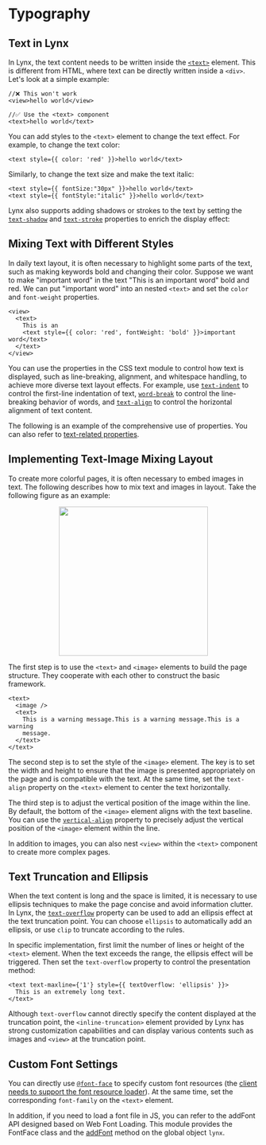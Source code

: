 
# Typography

## Text in Lynx

In Lynx, the text content needs to be written inside the [`<text>`](api/elements/built-in/text) element. This is different from HTML, where text can be directly written inside a `<div>`. Let's look at a simple example:

```tsx
//❌ This won't work
<view>hello world</view>

//✅ Use the <text> component
<text>hello world</text>
```

You can add styles to the `<text>` element to change the text effect. For example, to change the text color:

```tsx
<text style={{ color: 'red' }}>hello world</text>
```

Similarly, to change the text size and make the text italic:

```tsx
<text style={{ fontSize:"30px" }}>hello world</text>
<text style={{ fontStyle:"italic" }}>hello world</text>
```

Lynx also supports adding shadows or strokes to the text by setting the [`text-shadow`](api/css/properties/text-shadow) and [`text-stroke`](api/css/properties/text-stroke) properties to enrich the display effect:

<Go
  img="https://lf-lynx.tiktok-cdns.com/obj/lynx-artifacts-oss-sg/lynx-website/assets/doc/shadow-and-stroke-demo.jpeg"
  example="text"
  defaultFile="src/shadow_and_stroke/index.tsx"
  defaultEntryFile="dist/shadow_and_stroke.lynx.bundle"
  entry="src/shadow_and_stroke"
  highlight="{15-20}"
/>

## Mixing Text with Different Styles

In daily text layout, it is often necessary to highlight some parts of the text, such as making keywords bold and changing their color. Suppose we want to make "important word" in the text "This is an important word" bold and red. We can put "important word" into an nested `<text>` and set the `color` and `font-weight` properties.

```tsx
<view>
  <text>
    This is an
    <text style={{ color: 'red', fontWeight: 'bold' }}>important word</text>
  </text>
</view>
```

You can use the properties in the CSS text module to control how text is displayed, such as line-breaking, alignment, and whitespace handling, to achieve more diverse text layout effects. For example, use [`text-indent`](api/css/properties/text-indent) to control the first-line indentation of text, [`word-break`](api/css/properties/word-break) to control the line-breaking behavior of words, and [`text-align`](api/css/properties/text-align) to control the horizontal alignment of text content.

The following is an example of the comprehensive use of properties. You can also refer to [text-related properties](api/elements/built-in/text#text-related-css-properties).

<Go
  img="https://lf-lynx.tiktok-cdns.com/obj/lynx-artifacts-oss-sg/lynx-website/assets/doc/text-layout-demo.jpeg"
  example="text"
  defaultFile="src/text_layout/index.tsx"
  defaultEntryFile="dist/text_layout.lynx.bundle"
  entry="src/text_layout"
/>

## Implementing Text-Image Mixing Layout

To create more colorful pages, it is often necessary to embed images in text. The following describes how to mix text and images in layout. Take the following figure as an example:

<p align="center">
  <img
    src="https://lf-lynx.tiktok-cdns.com/obj/lynx-artifacts-oss-sg/lynx-website/assets/doc/inline-image-demo.png"
    width="300"
  />
</p>

The first step is to use the `<text>` and `<image>` elements to build the page structure. They cooperate with each other to construct the basic framework.

```tsx
<text>
  <image />
  <text>
    This is a warning message.This is a warning message.This is a warning
    message.
  </text>
</text>
```

The second step is to set the style of the `<image>` element. The key is to set the width and height to ensure that the image is presented appropriately on the page and is compatible with the text. At the same time, set the `text-align` property on the `<text>` element to center the text horizontally.

<Go
  example="text"
  img="https://lf-lynx.tiktok-cdns.com/obj/lynx-artifacts-oss-sg/lynx-website/assets/doc/inline-image-demo.png"
  defaultFile="src/inline_image/index.tsx"
  defaultEntryFile="dist/inline_image.lynx.bundle"
  highlight="{8-18}"
  entry="src/inline_image"
/>

The third step is to adjust the vertical position of the image within the line. By default, the bottom of the `<image>` element aligns with the text baseline. You can use the [`vertical-align`](api/css/properties/vertical-align) property to precisely adjust the vertical position of the `<image>` element within the line.

<Go
  example="text"
  img="https://lf-lynx.tiktok-cdns.com/obj/lynx-artifacts-oss-sg/lynx-website/assets/doc/inline-image-demo.png"
  defaultFile="src/inline_image/index.tsx"
  defaultEntryFile="dist/inline_image.lynx.bundle"
  highlight="{15}"
  entry="src/inline_image"
/>

In addition to images, you can also nest `<view>` within the `<text>` component to create more complex pages.

<Go
  example="text"
  img="https://lf-lynx.tiktok-cdns.com/obj/lynx-artifacts-oss-sg/lynx-website/assets/doc/inline-view-demo.gif"
  defaultFile="src/inline_view/index.tsx"
  defaultEntryFile="dist/inline_view.lynx.bundle"
  highlight="{11-26}"
  entry="src/inline_view"
/>

## Text Truncation and Ellipsis

When the text content is long and the space is limited, it is necessary to use ellipsis techniques to make the page concise and avoid information clutter. In Lynx, the [`text-overflow`](api/css/properties/text-overflow) property can be used to add an ellipsis effect at the text truncation point. You can choose `ellipsis` to automatically add an ellipsis, or use `clip` to truncate according to the rules.

In specific implementation, first limit the number of lines or height of the `<text>` element. When the text exceeds the range, the ellipsis effect will be triggered. Then set the `text-overflow` property to control the presentation method:

```tsx
<text text-maxline={'1'} style={{ textOverflow: 'ellipsis' }}>
  This is an extremely long text.
</text>
```

Although `text-overflow` cannot directly specify the content displayed at the truncation point, the `<inline-truncation>` element provided by Lynx has strong customization capabilities and can display various contents such as images and `<view>` at the truncation point.

<Go
  img="https://lf-lynx.tiktok-cdns.com/obj/lynx-artifacts-oss-sg/lynx-website/assets/doc/inline-truncation-demo.png"
  example="text"
  defaultFile="src/inline_truncation/index.tsx"
  defaultEntryFile="dist/inline_truncation.lynx.bundle"
  entry="src/inline_truncation"
/>

## Custom Font Settings

You can directly use [`@font-face`](api/css/at-rule/font-face) to specify custom font resources (the [client needs to support the font resource loader](api/elements/built-in/text#loading-custom-fonts)). At the same time, set the corresponding `font-family` on the `<text>` element.

In addition, if you need to load a font file in JS, you can refer to the addFont API designed based on Web Font Loading. This module provides the FontFace class and the [addFont](api/lynx-api/lynx/lynx-add-font) method on the global object `lynx`.

<Go
  img="https://lf-lynx.tiktok-cdns.com/obj/lynx-artifacts-oss-sg/lynx-website/assets/doc/font-style-bold-normal-digit.png"
  example="text"
  defaultFile="src/custom_font/index.tsx"
  defaultEntryFile="dist/custom_font.lynx.bundle"
  entry="src/custom_font"
/>
